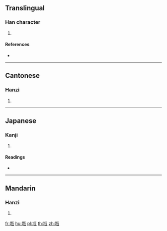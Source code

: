 ==Translingual==

===Han character===
{{Han char|rn=32|rad=土|as=09|sn=12|four=41112|canj=GPMM,XGPMM|ids=⿰土恆}}

# {{defn|Han|sort=土09}}

====References====
* {{Han ref|kx=0233.260|dkj=05265|dj=0471.030|uh=5829|ud=22569|bh=D87D|bd=55421}}

----

==Cantonese==

===Hanzi===
{{yue-hanzi|jyut=[[gang2]], [[gang3]]|y=gang2, gang3}}

# {{defn|lang=yue|sort=土09}}

----

==Japanese==

===Kanji===
{{ja-kanji|grade=|rs=土09}}

# {{defn|lang=ja|sort=土09}}

====Readings====
* {{ja-readings|on=[[こう]] (kō)|kun=[[みち]] (michi)}}

----

==Mandarin==

===Hanzi===
{{cmn-hanzi|pin=[[gèng]] ([[geng4]]), [[chǎng]] ([[chang3]])|wg=keng<sup>4</sup>, ch'ang<sup>3</sup>}}

# {{defn|lang=cmn|sort=土09}}

[[fr:堩]]
[[hu:堩]]
[[pl:堩]]
[[th:堩]]
[[zh:堩]]